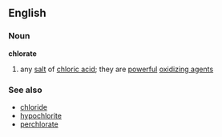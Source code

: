 ==English==
===Noun===
'''chlorate'''
#{{chemistry}} any [[salt]] of [[chloric acid]]; they are [[powerful]] [[oxidizing agent]]s
===See also===
*[[chloride]]
*[[hypochlorite]]
*[[perchlorate]]